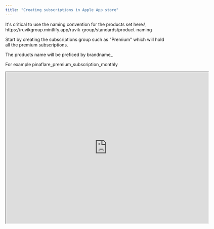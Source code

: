 ```yaml
---
title: "Creating subscriptions in Apple App store"
---
```


<Warning>
  It's critical to use the naming convention for the products set here:\
  https://ruvikgroup.mintlify.app/ruvik-group/standards/product-naming
</Warning>

Start by creating the subscriptions group such as "Premium" which will hold all the premium subscriptions.

The products name will be preficed by brandname\_

For example pinaflare_premium_subscription_monthly

<iframe src="https://drive.google.com/file/d/1JZYCvnI6Vd41vkOrnXpBLEP9AQHmHbQo/preview" width="640" height="480" allow="autoplay" />

Once you have made the products, ensure the duration in the drop down is correct (not shown in the video)
